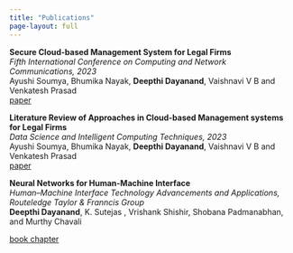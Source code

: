 ```yaml
---
title: "Publications"
page-layout: full
---
```


<!-- > Check out my [Google Scholar](https://scholar.google.com/citations?user=v7O9-RgAAAAJ&hl=en) for a more updated list of publications. <!-->

**Secure Cloud-based Management System for Legal Firms** \
_Fifth International Conference on Computing and Network Communications, 2023_ \
Ayushi Soumya, Bhumika Nayak, **Deepthi Dayanand**, Vaishnavi V B and Venkatesh Prasad \
<a href="https://link.springer.com/book/9789819745395" type="button" class="btn btn-outline-primary btn-sm">paper</a>


**Literature Review of Approaches in Cloud-based Management systems for Legal Firms**\
_Data Science and Intelligent Computing Techniques, 2023_ \
Ayushi Soumya, Bhumika Nayak, **Deepthi Dayanand**, Vaishnavi V B and Venkatesh Prasad \
<a href="https://doi.org/10.56155/978-81-955020-2-8-54" type="button" class="btn btn-outline-primary btn-sm">paper</a>




**Neural Networks for Human-Machine Interface** \
_Human–Machine Interface Technology Advancements and Applications, Routeledge Taylor & Franncis Group_ \
**Deepthi Dayanand**, K. Sutejas , Vrishank Shishir, Shobana Padmanabhan, and Murthy Chavali \

<a href="https://www.routledge.com/Human-Machine-Interface-Technology-Advancements-and-Applications/Janapati-Desai-Kulkarni-Tayal/p/book/9781032351520" type="button" class="btn btn-outline-primary btn-sm">book chapter</a>


